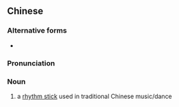{{also|莲厢}}
==Chinese==
{{zh-forms|s=莲厢}}

===Alternative forms===
* {{zh-l|蓮湘}}

===Pronunciation===
{{zh-pron
|m=liánxiāng
|cat=n
}}

===Noun===
{{zh-noun}}

# a [[rhythm stick]] used in traditional Chinese music/dance